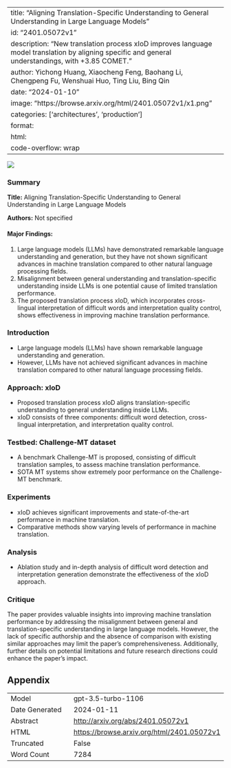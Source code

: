 
---
title: "Aligning Translation-Specific Understanding to General Understanding in Large Language Models"
id: "2401.05072v1"
description: "New translation process xIoD improves language model translation by aligning specific and general understandings, with +3.85 COMET."
author: Yichong Huang, Xiaocheng Feng, Baohang Li, Chengpeng Fu, Wenshuai Huo, Ting Liu, Bing Qin
date: "2024-01-10"
image: "https://browse.arxiv.org/html/2401.05072v1/x1.png"
categories: ['architectures', 'production']
format:
  html:
    code-overflow: wrap
---

![](https://browse.arxiv.org/html/2401.05072v1/x1.png)

### Summary

**Title:** Aligning Translation-Specific Understanding to General Understanding in Large Language Models

**Authors:** Not specified

#### Major Findings:
1. Large language models (LLMs) have demonstrated remarkable language understanding and generation, but they have not shown significant advances in machine translation compared to other natural language processing fields.
2. Misalignment between general understanding and translation-specific understanding inside LLMs is one potential cause of limited translation performance.
3. The proposed translation process xIoD, which incorporates cross-lingual interpretation of difficult words and interpretation quality control, shows effectiveness in improving machine translation performance.

### Introduction
- Large language models (LLMs) have shown remarkable language understanding and generation.
- However, LLMs have not achieved significant advances in machine translation compared to other natural language processing fields.

### Approach: xIoD
- Proposed translation process xIoD aligns translation-specific understanding to general understanding inside LLMs.
- xIoD consists of three components: difficult word detection, cross-lingual interpretation, and interpretation quality control.

### Testbed: Challenge-MT dataset
- A benchmark Challenge-MT is proposed, consisting of difficult translation samples, to assess machine translation performance.
- SOTA MT systems show extremely poor performance on the Challenge-MT benchmark.

### Experiments
- xIoD achieves significant improvements and state-of-the-art performance in machine translation.
- Comparative methods show varying levels of performance in machine translation.

### Analysis
- Ablation study and in-depth analysis of difficult word detection and interpretation generation demonstrate the effectiveness of the xIoD approach.

### Critique
The paper provides valuable insights into improving machine translation performance by addressing the misalignment between general and translation-specific understanding in large language models. However, the lack of specific authorship and the absence of comparison with existing similar approaches may limit the paper's comprehensiveness. Additionally, further details on potential limitations and future research directions could enhance the paper's impact.

## Appendix

|          |          |
|----------|----------|
| Model     | gpt-3.5-turbo-1106       |
| Date Generated     | 2024-01-11       |
| Abstract | [http://arxiv.org/abs/2401.05072v1](http://arxiv.org/abs/2401.05072v1)        |
| HTML     | [https://browse.arxiv.org/html/2401.05072v1](https://browse.arxiv.org/html/2401.05072v1)       |
| Truncated       | False       |
| Word Count       | 7284       |